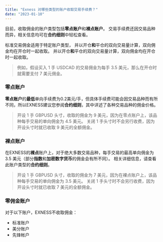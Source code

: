 ```yaml
---
title: "Exness 对哪些类型的账户收取交易手续费？"
date: "2023-01-10"
---
```


<Ads></Ads> 

目前，收取佣金的账户类型包括**零点账户**和**裸点账户**。 交易手续费还因交易品种而异，相关信息均可在**合约细则**中轻松查看。

标准交易佣金适用于特定账户类型， 并以开仓**和**平仓的双向交易量计算，双向佣金均在开仓时一起收取。 并以开仓**和**平仓的双向交易量计算，双向佣金均在开仓时一起收取。

> 例如，假设买入 1 手 USDCAD 的交易佣金为每手 3.5 美元，那么在开仓时就需要支付 7 美元佣金。

### 零点账户

**零点账户**的**最低**单向手续费为0.2美元/手，但具体手续费可能会因交易品种而有所不同，所以EXNESS建议您参阅**合约细则**，其中详述了各种交易品种的佣金价格。

> 开设 1 手 GBPUSD 头寸，收取的佣金为 9 美元，因为在零点账户上，该品种每手交易的单向佣金为 4.5 美元。 关闭 1 手头寸时不会另行收费，因为开设头寸时就已收取 9 美元的全额佣金。

### 裸点账户

在EXNESS的**裸点**账户上，对于绝大多数交易品种，每手交易的最高单向佣金为 3.5 美元（部分**指数**和**加密数字货币**的佣金会有所不同）。 相关详细信息，请查看此账户类型的**合约细则**。

> 开设 1 手 GBPUSD 头寸，收取的佣金为 7 美元，因为在裸点账户上，该品种每手交易的单向佣金为 3.5 美元。 关闭 1 手头寸时不会另行收费，因为开设头寸时就已收取 7 美元的全额佣金。

### 零佣金账户

对于以下账户，EXNESS不收取佣金：

- 标准账户
- 美分账户
- 先锋帐户
